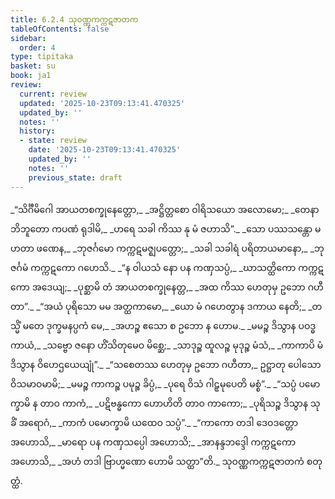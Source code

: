 ```yaml
---
title: 6.2.4 သုဝဏ္ဏကက္ကဋဇာတက
tableOfContents: false
sidebar:
  order: 4
type: tipitaka
basket: su
book: ja1
review:
  current: review
  updated: '2025-10-23T09:13:41.470325'
  updated_by: ''
  notes: ''
  history:
  - state: review
    date: '2025-10-23T09:13:41.470325'
    updated_by: ''
    notes: ''
    previous_state: draft
---
```



<ReviewStatus review={frontmatter.review} showDetails={true} />

<HypothesisAnnotation frontmatter={frontmatter} />

<DynamicBreadcrumb />

<Division number="95" book="ja1" e="ch" v="22" p="148">

<Paragraph number="1427" type="verses" book="ja1">
_“သိင်္ဂီမိဂေါ အာယတစက္ခုနေတ္တော,_  
_အဋ္ဌိတ္တစော ဝါရိသယော အလောမော;_  
_တေနာဘိဘူတော ကပဏံ ရုဒါမိ,_  
_ဟရေ သခါ ကိဿ နု မံ ဇဟာသိ”._  

</Paragraph>

</Division>
<Division number="96" book="ja1" e="ch" v="22" p="149">

<Paragraph number="1428" type="verses" book="ja1">
_သော ပဿသန္တော မဟတာ ဖဏေန,_  
_ဘုဇင်္ဂမော ကက္ကဋမဇ္ဈပတ္တော;_  
_သခါ သခါရံ ပရိတာယမာနော,_  
_ဘုဇင်္ဂမံ ကက္ကဋကော ဂဟေသိ._  

</Paragraph>

</Division>
<Division number="97" book="ja1" e="ch" v="22" p="149">

<Paragraph number="1429" type="verses" book="ja1">
_“န ဝါယသံ နော ပန ကဏှသပ္ပံ,_  
_ဃာသတ္ထိကော ကက္ကဋကော အဒေယျ;_  
_ပုစ္ဆာမိ တံ အာယတစက္ခုနေတ္တ,_  
_အထ ကိဿ ဟေတုမှ ဥဘော ဂဟီတာ”._  

</Paragraph>

</Division>
<Division number="98" book="ja1" e="ch" v="22" p="149">

<Paragraph number="1430" type="verses" book="ja1">
_“အယံ ပုရိသော မမ အတ္ထကာမော,_  
_ယော မံ ဂဟေတွာန ဒကာယ နေတိ;_  
_တသ္မိံ မတေ ဒုက္ခမနပ္ပကံ မေ,_  
_အဟဉ္စ ဧသော စ ဥဘော န ဟောမ._  

</Paragraph>

</Division>
<Division number="99" book="ja1" e="ch" v="22" p="149">

<Paragraph number="1431" type="verses" book="ja1">
_မမဉ္စ ဒိသွာန ပဝဒ္ဓကာယံ,_  
_သဗ္ဗော ဇနော ဟိံသိတုမေဝ မိစ္ဆေ;_  
_သာဒုဉ္စ ထူလဉ္စ မုဒုဉ္စ မံသံ,_  
_ကာကာပိ မံ ဒိသွာန ဝိဟေဌယေယျုံ”._  

</Paragraph>

</Division>
<Division number="100" book="ja1" e="ch" v="22" p="149">

<Paragraph number="1432" type="verses" book="ja1">
_“သစေတဿ ဟေတုမှ ဥဘော ဂဟီတာ,_  
ဥဋ္ဌာတု ပေါသော ဝိသမာဝမာမိ;_  
_မမဉ္စ ကာကဉ္စ ပမုဉ္စ ခိပ္ပံ,_  
_ပုရေ ဝိသံ ဂါဠှမုပေတိ မစ္စံ”._  

</Paragraph>

</Division>
<Division number="101" book="ja1" e="ch" v="22" p="149">

<Paragraph number="1433" type="verses" book="ja1">
_“သပ္ပံ ပမောက္ခာမိ န တာဝ ကာကံ,_  
_ပဋိဗန္ဓကော ဟောဟိတိ တာဝ ကာကော;_  
_ပုရိသဉ္စ ဒိသွာန သုခိံ အရောဂံ,_  
_ကာကံ ပမောက္ခာမိ ယထေဝ သပ္ပံ”._  

</Paragraph>

</Division>
<Division number="102" book="ja1" e="ch" v="22" p="150">

<Paragraph number="1434" type="verses" book="ja1">
_“ကာကော တဒါ ဒေဝဒတ္တော အဟောသိ,_  
_မာရော ပန ကဏှသပ္ပေါ အဟောသိ;_  
_အာနန္ဒဘဒ္ဒေါ ကက္ကဋကော အဟောသိ,_  
_အဟံ တဒါ ဗြာဟ္မဏော ဟောမိ သတ္ထာ”တိ._  


</Paragraph>
</Division>

<Paragraph number="1435" type="center" book="ja1">
သုဝဏ္ဏကက္ကဋဇာတကံ စတုတ္ထံ.
</Paragraph>